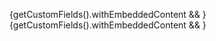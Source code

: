 
{getCustomFields().withEmbeddedContent && <Source />}
{getCustomFields().withEmbeddedContent && <Break line page />}
